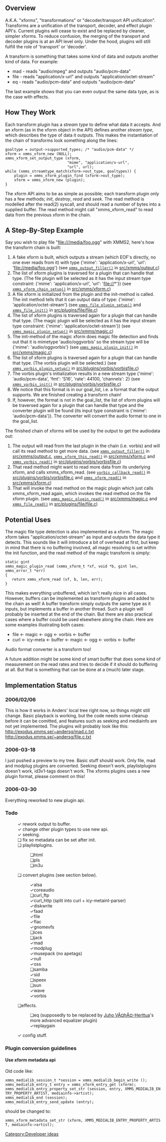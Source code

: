==Overview==
A.K.A. "xforms", "transformations" or "decoder/transport API unification". Transforms are a unification of the transport, decoder, and effect plugin API's. Current plugins will cease to exist and be replaced by cleaner, simpler xforms. To reduce confusion, the merging of the transport and decoder plugins is at an API level only. Under the hood, plugins will still fulfill the role of 'transport' or 'decoder'.

A transform is something that takes some kind of data and outputs another kind of data. For example:
* mad - reads "audio/mpeg" and outputs "audio/pcm-data"
* file - reads "application/x-url" and outputs "application/octet-stream"
* eq - reads "audio/pcm-data" and outputs "audio/pcm-data"
The last example shows that you can even output the same data type, as is the case with effects.

==How They Work==
Each transform plugin has a ''stream type'' to define what data it accepts. And an xform (as in the xform object in the API) defines another ''stream type'', which describes the type of data it outputs. This makes the instantiation of the chain of transforms look something along the lines:
 goaltype = output->supported_types; /* "audio/pcm-data" */
 xform = xmms_xform_new (NULL);
 xmms_xform_set_output_type (xform,
                             "mime", "application/x-url",
                             "url", url);
 while (xmms_streamtype_match(xform->out_type, goaltypes)) {
     plugin = xmms_xform_plugin_find (xform->out_type);
     xform = xmms_xform_new (plugin);
 }

The xform API aims to be as simple as possible; each transform plugin only has a few methods; ''init'', ''destroy'', ''read'' and ''seek''. The read method is modelled after the read(2) syscall, and should read a number of bytes into a supplied buffer. The read method might call "xmms_xform_read" to read data from the previous xform in the chain.

==A Step-By-Step Example==
Say you wish to play file "file:///media/foo.ogg" with XMMS2, here's how the transform chain is built:

# A fake xform is built, which outputs a stream (which EOF's directly, no one ever reads from it) with type {'mime': 'application/x-url', 'url': 'file://media/foo.ogg'} (see <code>[http://git.xmms.se/?p=xmms2-devel.git;a=blob;f=src/xmms/output.c#xmms_output_filler xmms_output_filler()]</code> in [http://git.xmms.se/?p=xmms2-devel.git;a=blob;f=src/xmms/output.c src/xmms/output.c])
# The list of xform plugins is traversed for a plugin that can handle that type. (The file plugin will be selected as it has the input stream type constraint: {'mime': 'application/x-url', 'url': 'file://*'}) (see <code>[http://git.xmms.se/?p=xmms2-devel.git;a=blob;f=src/xmms/xform.c#xmms_xform_chain_setup xmms_xform_chain_setup()]</code> in [http://git.xmms.se/?p=xmms2-devel.git;a=blob;f=src/xmms/xform.c src/xmms/xform.c])
# A file xform is initialized from the plugin and the init-method is called. The init method tells that it can output data of type: {'mime': 'application/octet-stream'} (see <code>[http://git.xmms.se/?p=xmms2-devel.git;a=blob;f=src/plugins/file/file.c#xmms_file_plugin_setup xmms_file_plugin_setup()]</code> and <code>[http://git.xmms.se/?p=xmms2-devel.git;a=blob;f=src/plugins/file/file.c#xmms_file_init xmms_file_init()]</code> in [http://git.xmms.se/?p=xmms2-devel.git;a=blob;f=src/plugins/file/file.c src/plugins/file/file.c])
# The list of xform plugins is traversed again for a plugin that can handle that type. (The magic plugin will be selected as it has the input stream type constraint: {'mime': 'application/octet-stream'}) (see <code>[http://git.xmms.se/?p=xmms2-devel.git;a=blob;f=src/xmms/magic.c#xmms_magic_plugin_setup xmms_magic_plugin_setup()]</code> in [http://git.xmms.se/?p=xmms2-devel.git;a=blob;f=src/xmms/magic.c src/xmms/magic.c])
# The init-method of the magic xform does magic file detection and finds out that it is mimetype 'audio/oggvorbis' so the stream type will be {'mime': 'audio/oggvorbis'} (see <code>[http://git.xmms.se/?p=xmms2-devel.git;a=blob;f=src/xmms/magic.c#xmms_magic_plugin_init xmms_magic_plugin_init()]</code> in [http://git.xmms.se/?p=xmms2-devel.git;a=blob;f=src/xmms/magic.c src/xmms/magic.c])
# The list of xform plugins is traversed again for a plugin that can handle that type. (The vorbis plugin will be selected.) (see <code>[http://git.xmms.se/?p=xmms2-devel.git;a=blob;f=src/plugins/vorbis/vorbisfile.c#xmms_vorbis_plugin_setup xmms_vorbis_plugin_setup()]</code> in [http://git.xmms.se/?p=xmms2-devel.git;a=blob;f=src/plugins/vorbis/vorbisfile.c src/plugins/vorbis/vorbisfile.c])
# The vorbis plugin's initialization results in a new stream type {'mime': 'audio/pcm-data', 'fmt': 'S16', 'rate': 44100, 'channels': 2} (see <code>[http://git.xmms.se/?p=xmms2-devel.git;a=blob;f=src/plugins/vorbis/vorbisfile.c#xmms_vorbis_init xmms_vorbis_init()]</code> in [http://git.xmms.se/?p=xmms2-devel.git;a=blob;f=src/plugins/vorbis/vorbisfile.c src/plugins/vorbis/vorbisfile.c])
# We notice that this format is in our goal_list, i.e. a format that the output supports. We are finished creating a transform chain!
# If, however, the format is not in the goal_list, the list of xform plugins will be traversed again for a plugin that can handle that type and the converter plugin will be found (its input type constraint is {'mime': 'audio/pcm-data'}). The converter will convert the audio format to one in the goal_list.

The finished chain of xforms will be used by the output to get the audiodata out:
# The output will read from the last plugin in the chain (i.e. vorbis) and will call its read method to get more data. (see <code>[http://git.xmms.se/?p=xmms2-devel.git;a=blob;f=src/xmms/output.c#xmms_output_filler xmms_output_filler()]</code> in [http://git.xmms.se/?p=xmms2-devel.git;a=blob;f=src/xmms/output.c src/xmms/output.c], <code>[http://git.xmms.se/?p=xmms2-devel.git;a=blob;f=src/xmms/xform.c#xmms_xform_this_read xmms_xform_this_read()]</code> in [http://git.xmms.se/?p=xmms2-devel.git;a=blob;f=src/xmms/xform.c src/xmms/xform.c] and <code>[http://git.xmms.se/?p=xmms2-devel.git;a=blob;f=src/plugins/vorbis/vorbisfile.c#xmms_vorbis_read xmms_vorbis_read()]</code> in [http://git.xmms.se/?p=xmms2-devel.git;a=blob;f=src/plugins/vorbis/vorbisfile.c src/plugins/vorbis/vorbisfile.c])
# That read method might want to read more data from its underlying xform, and calls xmms_xform_read. (see <code>[http://git.xmms.se/?p=xmms2-devel.git;a=blob;f=src/plugins/vorbis/vorbisfile.c#vorbis_callback_read vorbis_callback_read()]</code> in [http://git.xmms.se/?p=xmms2-devel.git;a=blob;f=src/plugins/vorbis/vorbisfile.c src/plugins/vorbis/vorbisfile.c] and <code>[http://git.xmms.se/?p=xmms2-devel.git;a=blob;f=src/xmms/xform.c#xmms_xform_read xmms_xform_read()]</code> in [http://git.xmms.se/?p=xmms2-devel.git;a=blob;f=src/xmms/xform.c src/xmms/xform.c])
# That will invoke the read method on the magic plugin which just calls xmms_xform_read again, which invokes the read method on the file xform plugin. (see <code>[http://git.xmms.se/?p=xmms2-devel.git;a=blob;f=src/xmms/magic.c#xmms_magic_plugin_read xmms_magic_plugin_read()]</code> in [http://git.xmms.se/?p=xmms2-devel.git;a=blob;f=src/xmms/magic.c src/xmms/magic.c] and <code>[http://git.xmms.se/?p=xmms2-devel.git;a=blob;f=src/plugins/file/file.c#xmms_file_read xmms_file_read()]</code> in [http://git.xmms.se/?p=xmms2-devel.git;a=blob;f=src/plugins/file/file.c src/plugins/file/file.c])

==Potential Uses==
The magic file type detection is also implemented as a xform. The magic xform takes "application/octet-stream" as input and outputs the data type it detects. This sounds like it will introduce a bit of overhead at first, but keep in mind that there is no buffering involved, all magic resolving is set within the init function, and the read method of the magic transform is simply:
 static gint
 xmms_magic_plugin_read (xmms_xform_t *xf, void *b, gint len,
 xmms_error_t *err)
 {
 	return xmms_xform_read (xf, b, len, err);
 }

This makes everything unbuffered, which isn't really nice in all cases. However, buffers can be implemented as transform plugins and added to the chain as well! A buffer transform simply outputs the same type as it inputs, but implements a buffer in another thread. Such a plugin will probably be inserted at the end of the chain. But there are also practical cases where a buffer could be used elsewhere along the chain. Here are some examples illustrating both cases:
* file <- magic <- ogg <- vorbis <- buffer
* curl <- icy-meta <- buffer <- magic <- ogg <- vorbis <- buffer

Audio format converter is a transform too!

A future addition might be some kind of smart buffer that does some kind of measurement on the read rates and tries to decide if it should do buffering at all. But that is something that can be done at a (much) later stage.

==Implementation Status==
===2006/02/06===
This is how it works in Anders' local tree right now, so things might still change. Basic playback is working, but the code needs some cleanup before it can be comitted, and features such as seeking and mediainfo are not yet implemented. The plugins will probably look like this:
http://exodus.xmms.se/~andersg/mad.c.txt http://exodus.xmms.se/~andersg/file.c.txt

===2006-03-18===
I just pushed a preview to my tree. Basic stuff should work. Only file, mad and modplug plugins are converted. Seeking doesn't work, playlistplugins doesn't work, id3v1-tags doesn't work. The xforms plugins uses a new plugin format, please comment on this!


===2006-03-30===
Everything reworked to new plugin api.

===Todo===
:&#10003; rework output to buffer.
:&#10003; change other plugin types to use new api.
:&#10003; seeking.
:&#10063; fix so metadata can be set after init.
:&#10063; playlistplugins.
::&#10063;html
::&#10063;pls
::&#10063;m3u
:&#10063; convert plugins (see section below).
::&#10003;alsa
::&#10003;coreaudio
::&#10063;curl_ftp
::&#10003;curl_http (split into curl + icy-metaint-parser)
::&#10003;diskwrite
::&#10003;faad
::&#10003;file
::&#10003;flac
::&#10003;gnomevfs
::&#10063;ices
::&#10063;jack
::&#10003;mad
::&#10003;modplug
::&#10003;musepack (no apetags)
::&#10003;null
::&#10003;oss
::&#10063;samba
::&#10003;sid
::&#10063;speex
::&#10063;sun
::&#10003;wave
::&#10003;vorbis
:&#10063;effects.
::&#10063;eq (supposedly to be replaced by [[Juho VÃ¤hÃ¤-Herttua]]'s more advanced equalizer plugin)
::&#10003;replaygain
:&#10003; config stuff.

===Plugin conversion guidelines===
====Use xform metadata api====
Old code like:

 xmms_medialib_session_t *session = xmms_medialib_begin_write ();
 xmms_medialib_entry_t entry = xmms_xform_entry_get (xform);
 xmms_medialib_entry_property_set_str (session, entry, XMMS_MEDIALIB_ENTRY_PROPERTY_ARTIST, mediainfo->artist);
 xmms_medialib_end (session);
 xmms_medialib_entry_send_update (entry);

should be changed to:

 xmms_xform_metadata_set_str (xform, XMMS_MEDIALIB_ENTRY_PROPERTY_ARTIST, mediainfo->artist);

[[Category:Developer ideas]]